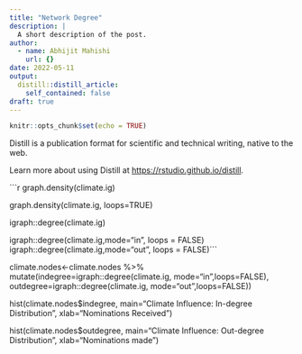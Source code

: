 ```yaml
---
title: "Network Degree"
description: |
  A short description of the post.
author:
  - name: Abhijit Mahishi
    url: {}
date: 2022-05-11
output:
  distill::distill_article:
    self_contained: false
draft: true
---
```



```r
knitr::opts_chunk$set(echo = TRUE)
```

Distill is a publication format for scientific and technical writing, native to the web.

Learn more about using Distill at <https://rstudio.github.io/distill>.

```r
graph.density(climate.ig)

graph.density(climate.ig, loops=TRUE)

igraph::degree(climate.ig)

igraph::degree(climate.ig,mode="in", loops = FALSE)
igraph::degree(climate.ig,mode="out", loops = FALSE)```

climate.nodes<-climate.nodes %>%
mutate(indegree=igraph::degree(climate.ig, mode="in",loops=FALSE),
outdegree=igraph::degree(climate.ig, mode="out",loops=FALSE))

hist(climate.nodes$indegree, main="Climate Influence: In-degree Distribution", xlab="Nominations Received")

hist(climate.nodes$outdegree, main="Climate Influence: Out-degree
Distribution ", xlab="Nominations made")
